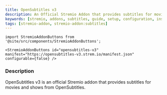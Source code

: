 ```yaml
---
title: OpenSubtitles v3
description: An Official Stremio Addon that provides subtitles for movies and shows from OpenSubtitles.
keywords: [stremio, addons, subtitles, guide, setup, configuration, install, link]
tags: [stremio-addon, stremio-addon:subtitles]
---
```

```mdx-code-block
import StremioAddonButtons from '@site/src/components/StremioAddonButtons';

<StremioAddonButtons id="opensubtitles-v3" manifest="https://opensubtitles-v3.strem.io/manifest.json" configurable={false} /> 
```

<h3>Description</h3>

OpenSubtitles v3 is an official Stremio addon that provides subtitles for movies and shows from OpenSubtitles.
